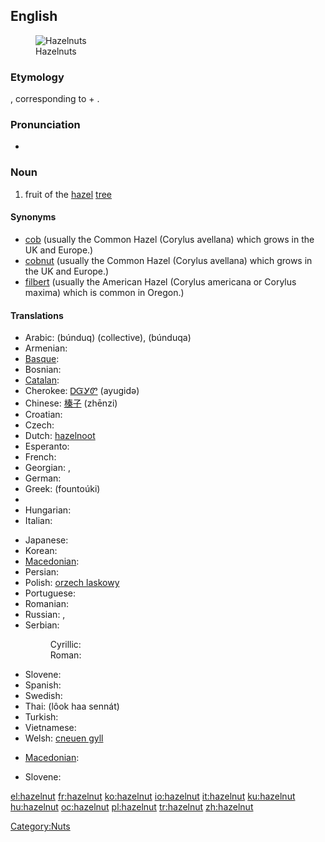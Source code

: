 ==English==
[[Image:Hazelnuts.jpg|thumb|Hazelnuts]]

===Etymology===
{{etyl|ang}} {{term|hæselhnutu}}, corresponding to {{term|hazel}} + {{term|nut}}.

===Pronunciation===
* {{audio|en-us-hazelnut.ogg|Audio (US)}}

===Noun===
{{en-noun}}

# fruit of the [[hazel]] [[tree]]

====Synonyms====
* [[cob]]  (usually the Common Hazel (Corylus avellana) which grows in the UK and Europe.)
* [[cobnut]]  (usually the Common Hazel (Corylus avellana) which grows in the UK and Europe.)
* [[filbert]]  (usually the American Hazel (Corylus americana or Corylus maxima) which is common in Oregon.)

====Translations====
{{trans-top|fruit}}
* Arabic: {{Arab|[[بندق|بُنْدُق]]}} (búnduq) {{m}} (collective), {{Arab|[[بندقة|بُنْدُقَة]]}} (búnduqa) {{f}}
* Armenian: {{t-|hy|պնդուկ|tr=pnduk|sc=Armn|xs=Armenian}}
* [[Basque]]: {{t-|eu|hur|xs=Basque}}
* Bosnian: {{t-|bs|lješnik|m}}
* [[Catalan]]: {{t-|ca|avellana|f}}
* Cherokee: [[ᎠᏳᎩᏛ]] (ayugidǝ)
* Chinese: [[榛子]] (zhēnzi)
* Croatian: {{t|hr|lješnjak|m}}
* Czech: {{t-|cs|lískový ořech|m}}
* Dutch: [[hazelnoot]] {{f}}
* Esperanto: {{t-|eo|avelo|xs=Esperanto}}
* French: {{t+|fr|noisette|f}}
* Georgian: {{t-|ka|კაკალი|tr=kakali|xs=Georgian}}, {{t-|ka|ნიგოზი|tr=nigozi|xs=Georgian}}
* German: {{t-|de|Haselnuss|f}}
* Greek: {{t+|el|φουντούκι|n|sc=Grek}} (fountoúki)
* {{trreq|Hebrew}}
* Hungarian: {{t+|hu|mogyoró}}
* Italian: {{t+|it|nocciola|f}}
{{trans-mid}}
* Japanese: {{t|ja|ハシバミ|tr=hashibami|sc=Jpan}}
* Korean: {{t|ko|개암나무|tr=gaeamnamu|sc=Kore}}
* [[Macedonian]]: {{t-|mk|лешник|m|tr=léšnik|sc=Cyrl|xs=Macedonian}}
* Persian: {{t-|fa|فندق|sc=fa-Arab|xs=Persian}}
* Polish: [[orzech laskowy]] {{m}}
* Portuguese: {{t+|pt|avelã|f}}
* Romanian: {{t|ro|alun}}
* Russian: {{t|ru|лесной орех|m|tr=lesnój oréx|sc=Cyrl}}, {{t|ru|фундук|m|tr=fundúk|sc=Cyrl}}
* Serbian:
*: Cyrillic: {{t-|sr|лешник|m|sc=Cyrl}}
*: Roman: {{t-|sr|lešnik|m}}
* Slovene: {{t+|sl|lešnik|m}}
* Spanish: {{t+|es|avellana|f}}
* Swedish: {{t+|sv|hasselnöt|c}}
* Thai: {{Thai|[[ลูกฮาเซลนัท]]}} (lôok haa sennát)
* Turkish: {{t+|tr|fındık}}
* Vietnamese: {{t|vi|hạt phỉ}}
* Welsh: [[cneuen gyll]] {{f}}
{{trans-bottom}}

{{trans-top|shrub}}
* [[Macedonian]]: {{t-|mk|лешник|m|tr=léšnik|sc=Cyrl|xs=Macedonian}}
{{trans-mid}}
* Slovene: {{t+|sl|leska|f}}
{{trans-bottom}}

[[Category:Nuts]]

[[el:hazelnut]]
[[fr:hazelnut]]
[[ko:hazelnut]]
[[io:hazelnut]]
[[it:hazelnut]]
[[ku:hazelnut]]
[[hu:hazelnut]]
[[oc:hazelnut]]
[[pl:hazelnut]]
[[tr:hazelnut]]
[[zh:hazelnut]]